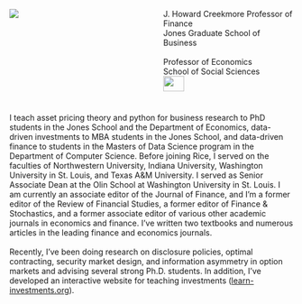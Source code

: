 :::: {.columns}

::: {.column width="40%"} 

![](photo_cropped_captioned.jpg)

:::
::: {.column width="10%"}
:::
::: {.column width="50%"} 
J. Howard Creekmore Professor of Finance <br>Jones Graduate School of Business
<br><br>Professor of Economics <br>School of Social Sciences 
<br>
![](RiceUniversity.png){width=40%} 


:::
::::

<br>
I teach asset pricing theory and python for business research to PhD students in the Jones School and the Department of Economics, data-driven investments to MBA students in the Jones School, and data-driven finance to students in the Masters of Data Science program in the Department of Computer Science.  Before joining Rice, I served on the faculties of Northwestern University, Indiana University, Washington University in St. Louis, and Texas A&M University.  I served as Senior Associate Dean at the Olin School at Washington University in St. Louis.  I am currently an associate editor of the Journal of Finance, and I'm a former editor of the Review of Financial Studies, a former editor of Finance & Stochastics, and a former associate editor of various other academic journals in economics and finance.  I've written two textbooks and numerous articles in the leading finance and economics journals.  
<br>
Recently, I've been doing research on disclosure policies, optimal contracting, security market design, and information asymmetry in option markets and advising several strong Ph.D. students.  In addition, I've developed an interactive website for teaching investments ([learn-investments.org](https://learn-investments.org)). 